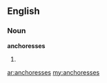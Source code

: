 ==English==

===Noun===
'''anchoresses'''

# {{plural of|[[anchoress]]}}

[[ar:anchoresses]]
[[my:anchoresses]]